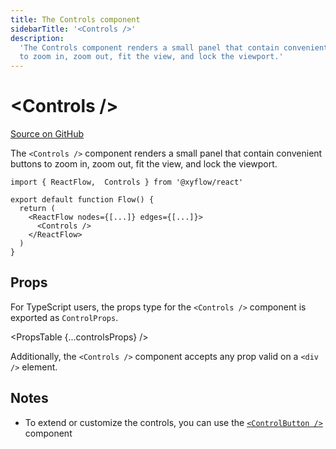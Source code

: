 ```yaml
---
title: The Controls component
sidebarTitle: '<Controls />'
description:
  'The Controls component renders a small panel that contain convenient buttons
  to zoom in, zoom out, fit the view, and lock the viewport.'
---
```



# &lt;Controls />

[Source on GitHub](https://github.com/xyflow/xyflow/blob/main/packages/react/src/additional-components/Controls/Controls.tsx)

The `<Controls />` component renders a small panel that contain convenient
buttons to zoom in, zoom out, fit the view, and lock the viewport.

```tsx
import { ReactFlow,  Controls } from '@xyflow/react'

export default function Flow() {
  return (
    <ReactFlow nodes={[...]} edges={[...]}>
      <Controls />
    </ReactFlow>
  )
}
```

## Props

For TypeScript users, the props type for the `<Controls />` component is exported
as `ControlProps`.

<PropsTable {...controlsProps} />

Additionally, the `<Controls />` component accepts any prop valid on a `<div />`
element.

## Notes

- To extend or customize the controls, you can use the [`<ControlButton />`](/api-reference/components/control-button)
  component
